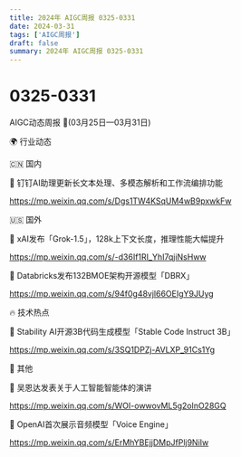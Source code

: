 ```yaml
---
title: 2024年 AIGC周报 0325-0331
date: 2024-03-31
tags: ['AIGC周报']
draft: false
summary: 2024年 AIGC周报 0325-0331
---
```

# 0325-0331



AIGC动态周报 🚀(03月25日—03月31日)

🌍 行业动态

🇨🇳 国内

📰 钉钉AI助理更新长文本处理、多模态解析和工作流编排功能

https://mp.weixin.qq.com/s/Dgs1TW4KSqUM4wB9pxwkFw

🇺🇸 国外

📰 xAI发布「Grok-1.5」，128k上下文长度，推理性能大幅提升

https://mp.weixin.qq.com/s/-d36If1RI_YhI7qjiNsHww

📰 Databricks发布132BMOE架构开源模型「DBRX」

https://mp.weixin.qq.com/s/94f0g48vjl66OEIgY9JUyg

🔥 技术热点

📝 Stability AI开源3B代码生成模型「Stable Code Instruct 3B」

https://mp.weixin.qq.com/s/3SQ1DPZj-AVLXP_91Cs1Yg

🎉 其他

🚀 吴恩达发表关于人工智能智能体的演讲

https://mp.weixin.qq.com/s/WOI-owwovML5g2olnO28GQ

🚀 OpenAI首次展示音频模型「Voice Engine」

https://mp.weixin.qq.com/s/ErMhYBEjjDMpJfPlj9NiIw